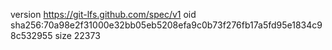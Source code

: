 version https://git-lfs.github.com/spec/v1
oid sha256:70a98e2f31000e32bb05eb5208efa9c0b73f276fb17a5fd95e1834c98c532955
size 22373
